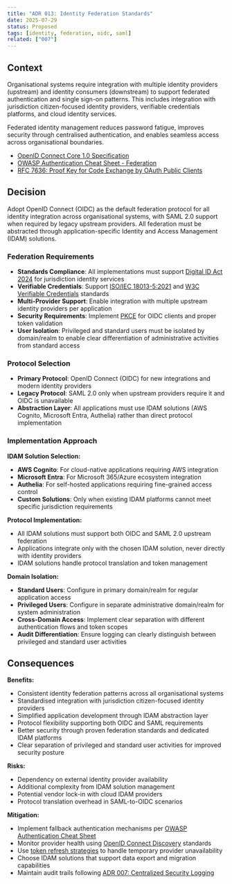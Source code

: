 ```yaml
---
title: "ADR 013: Identity Federation Standards"
date: 2025-07-29
status: Proposed
tags: [identity, federation, oidc, saml]
related: ["007"]
---
```


## Context

Organisational systems require integration with multiple identity providers (upstream) and identity consumers (downstream) to support federated authentication and single sign-on patterns. This includes integration with jurisdiction citizen-focused identity providers, verifiable credentials platforms, and cloud identity services.

Federated identity management reduces password fatigue, improves security through centralised authentication, and enables seamless access across organisational boundaries.

- [OpenID Connect Core 1.0 Specification](https://openid.net/specs/openid-connect-core-1_0.html)
- [OWASP Authentication Cheat Sheet - Federation](https://cheatsheetseries.owasp.org/cheatsheets/Authentication_Cheat_Sheet.html#federated-authentication)
- [RFC 7636: Proof Key for Code Exchange by OAuth Public Clients](https://tools.ietf.org/html/rfc7636)

## Decision

Adopt OpenID Connect (OIDC) as the default federation protocol for all identity integration across organisational systems, with SAML 2.0 support when required by legacy upstream providers. All federation must be abstracted through application-specific Identity and Access Management (IDAM) solutions.

### Federation Requirements

- **Standards Compliance**: All implementations must support [Digital ID Act 2024](https://www.legislation.gov.au/Details/C2024A00069) for jurisdiction identity services
- **Verifiable Credentials**: Support [ISO/IEC 18013-5:2021](https://www.iso.org/standard/69084.html) and [W3C Verifiable Credentials](https://www.w3.org/TR/vc-data-model/) standards
- **Multi-Provider Support**: Enable integration with multiple upstream identity providers per application
- **Security Requirements**: Implement [PKCE](https://datatracker.ietf.org/doc/html/rfc7636) for OIDC clients and proper token validation
- **User Isolation**: Privileged and standard users must be isolated by domain/realm to enable clear differentiation of administrative activities from standard access

### Protocol Selection

- **Primary Protocol**: OpenID Connect (OIDC) for new integrations and modern identity providers
- **Legacy Protocol**: SAML 2.0 only when upstream providers require it and OIDC is unavailable
- **Abstraction Layer**: All applications must use IDAM solutions (AWS Cognito, Microsoft Entra, Authelia) rather than direct protocol implementation

### Implementation Approach

**IDAM Solution Selection:**

- **AWS Cognito**: For cloud-native applications requiring AWS integration
- **Microsoft Entra**: For Microsoft 365/Azure ecosystem integration  
- **Authelia**: For self-hosted applications requiring fine-grained access control
- **Custom Solutions**: Only when existing IDAM platforms cannot meet specific jurisdiction requirements

**Protocol Implementation:**

- All IDAM solutions must support both OIDC and SAML 2.0 upstream federation
- Applications integrate only with the chosen IDAM solution, never directly with identity providers
- IDAM solutions handle protocol translation and token management

**Domain Isolation:**

- **Standard Users**: Configure in primary domain/realm for regular application access
- **Privileged Users**: Configure in separate administrative domain/realm for system administration
- **Cross-Domain Access**: Implement clear separation with different authentication flows and token scopes
- **Audit Differentiation**: Ensure logging can clearly distinguish between privileged and standard user activities

## Consequences

**Benefits:**

- Consistent identity federation patterns across all organisational systems
- Standardised integration with jurisdiction citizen-focused identity providers
- Simplified application development through IDAM abstraction layer
- Protocol flexibility supporting both OIDC and SAML requirements
- Better security through proven federation standards and dedicated IDAM platforms
- Clear separation of privileged and standard user activities for improved security posture

**Risks:**

- Dependency on external identity provider availability
- Additional complexity from IDAM solution management
- Potential vendor lock-in with cloud IDAM providers
- Protocol translation overhead in SAML-to-OIDC scenarios

**Mitigation:**

- Implement fallback authentication mechanisms per [OWASP Authentication Cheat Sheet](https://cheatsheetseries.owasp.org/cheatsheets/Authentication_Cheat_Sheet.html)
- Monitor provider health using [OpenID Connect Discovery](https://openid.net/specs/openid-connect-discovery-1_0.html) standards
- Use [token refresh strategies](https://datatracker.ietf.org/doc/html/rfc6749#section-6) to handle temporary provider unavailability
- Choose IDAM solutions that support data export and migration capabilities
- Maintain audit trails following [ADR 007: Centralized Security Logging](../operations/007-logging.qmd)
